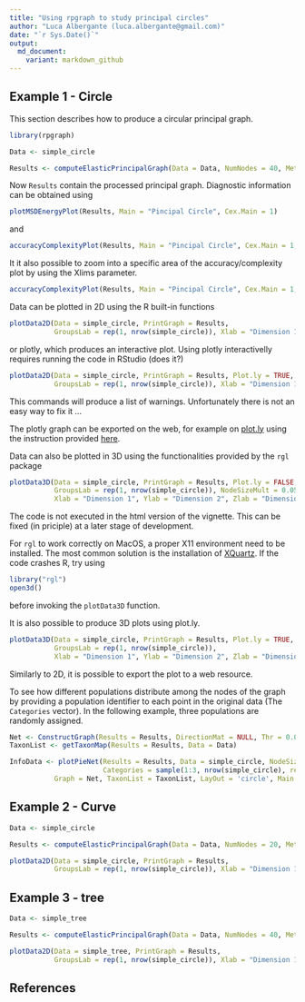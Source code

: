 ```yaml
---
title: "Using rpgraph to study principal circles"
author: "Luca Albergante (luca.albergante@gmail.com)"
date: "`r Sys.Date()`"
output:
  md_document:
    variant: markdown_github
---
```




## Example 1 - Circle

This section describes how to produce a circular principal graph.

```r
library(rpgraph)

Data <- simple_circle

Results <- computeElasticPrincipalGraph(Data = Data, NumNodes = 40, Method = 'CircleConfiguration')

```

Now `Results` contain the processed principal graph. Diagnostic information can be obtained using

```r
plotMSDEnergyPlot(Results, Main = "Pincipal Circle", Cex.Main = 1)
```

and

```r
accuracyComplexityPlot(Results, Main = "Pincipal Circle", Cex.Main = 1, Mode = 5)
```

It it also possible to zoom into a specific area of the accuracy/complexity plot by using the Xlims parameter.

```r
accuracyComplexityPlot(Results, Main = "Pincipal Circle", Cex.Main = 1, Xlims = c(.97, .98))
```

Data can be plotted in 2D using the R built-in functions

```r
plotData2D(Data = simple_circle, PrintGraph = Results,
           GroupsLab = rep(1, nrow(simple_circle)), Xlab = "Dimension 1", Ylab = "Dimension 2")
```

or plotly, which produces an interactive plot. Using plotly interactivelly requires running the code in RStudio (does it?)

```r
plotData2D(Data = simple_circle, PrintGraph = Results, Plot.ly = TRUE,
           GroupsLab = rep(1, nrow(simple_circle)), Xlab = "Dimension 1", Ylab = "Dimension 2")
```

This commands will produce a list of warnings. Unfortunately there is not an easy way to fix it ...

The plotly graph can be exported on the web, for example on [plot.ly](http://plot.ly) using the instruction provided [here](http://plot.ly/r/getting-started/).


Data can also be plotted in 3D using the functionalities provided by the `rgl` package


```r
plotData3D(Data = simple_circle, PrintGraph = Results, Plot.ly = FALSE,
           GroupsLab = rep(1, nrow(simple_circle)), NodeSizeMult = 0.05,
           Xlab = "Dimension 1", Ylab = "Dimension 2", Zlab = "Dimension 3")
```

The code is not executed in the html version of the vignette. This can be fixed (in priciple) at a later stage of development.

For `rgl` to work correctly on MacOS, a proper X11 environment need to be installed. The most common solution is the installation of [XQuartz](http://www.xquartz.org/). If the code crashes R, try using

```r
library("rgl")
open3d()
```

before invoking the `plotData3D` function.

It is also possible to produce 3D plots using plot.ly.

```r
plotData3D(Data = simple_circle, PrintGraph = Results, Plot.ly = TRUE,
           GroupsLab = rep(1, nrow(simple_circle)),
           Xlab = "Dimension 1", Ylab = "Dimension 2", Zlab = "Dimension 3")
```

Similarly to 2D, it is possible to export the plot to a web resource.

To see how different populations distribute among the nodes of the graph by providing a population identifier to each point in the original data (The `Categories` vector). In the following example, three populations are randomly assigned.

```r
Net <- ConstructGraph(Results = Results, DirectionMat = NULL, Thr = 0.05)
TaxonList <- getTaxonMap(Results = Results, Data = Data)

InfoData <- plotPieNet(Results = Results, Data = simple_circle, NodeSizeMult = 4,
                       Categories = sample(1:3, nrow(simple_circle), replace = TRUE),
           Graph = Net, TaxonList = TaxonList, LayOut = 'circle', Main = "Pincipal Circle")
```


## Example 2 - Curve

```r
Data <- simple_circle

Results <- computeElasticPrincipalGraph(Data = Data, NumNodes = 20, Method = 'CurveConfiguration')

```

```r
plotData2D(Data = simple_circle, PrintGraph = Results,
           GroupsLab = rep(1, nrow(simple_circle)), Xlab = "Dimension 1", Ylab = "Dimension 2")
```


## Example 3 - tree

```r
Data <- simple_tree

Results <- computeElasticPrincipalGraph(Data = Data, NumNodes = 40, Method = 'DefaultPrincipalTreeConfiguration')

```

```r
plotData2D(Data = simple_tree, PrintGraph = Results,
           GroupsLab = rep(1, nrow(simple_circle)), Xlab = "Dimension 1", Ylab = "Dimension 2")
```

## References
